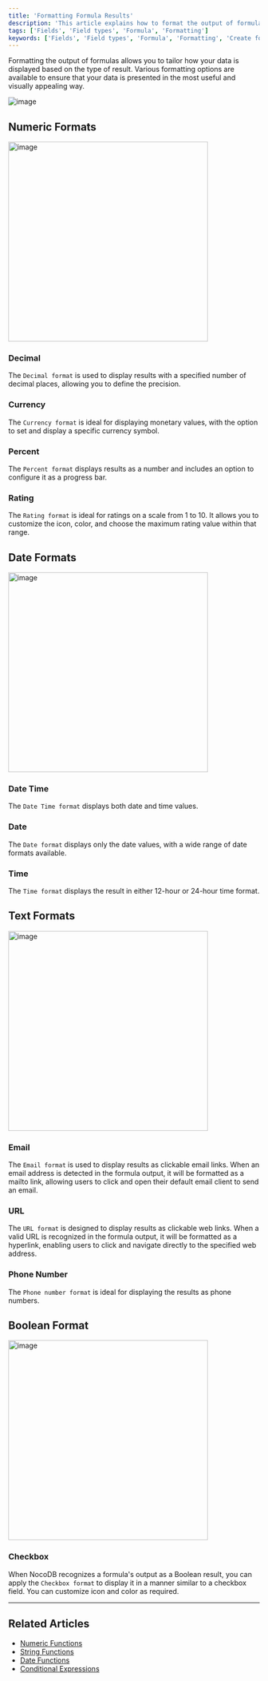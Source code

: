 ```yaml
---
title: 'Formatting Formula Results'
description: 'This article explains how to format the output of formulas in NocoDB, covering various formatting options based on the result type.'
tags: ['Fields', 'Field types', 'Formula', 'Formatting']
keywords: ['Fields', 'Field types', 'Formula', 'Formatting', 'Create formula field', 'Formatting options']
---
```


Formatting the output of formulas allows you to tailor how your data is displayed based on the type of result. Various formatting options are available to ensure that your data is presented in the most useful and visually appealing way.

![image](/img/v2/fields/types/formula-format.png)


## Numeric Formats

<img src="/img/v2/fields/numeric-format.png" alt="image" width="400"/>

### Decimal
The `Decimal format` is used to display results with a specified number of decimal places, allowing you to define the precision.

### Currency
The `Currency format` is ideal for displaying monetary values, with the option to set and display a specific currency symbol.

### Percent
The `Percent format` displays results as a number and includes an option to configure it as a progress bar.

### Rating
The `Rating format` is ideal for ratings on a scale from 1 to 10. It allows you to customize the icon, color, and choose the maximum rating value within that range.



## Date Formats

<img src="/img/v2/fields/date-format.png" alt="image" width="400"/>

### Date Time
The `Date Time format` displays both date and time values.

### Date
The `Date format` displays only the date values, with a wide range of date formats available.

### Time
The `Time format` displays the result in either 12-hour or 24-hour time format.


## Text Formats

<img src="/img/v2/fields/text-format.png" alt="image" width="400"/>

### Email
The `Email format` is used to display results as clickable email links. When an email address is detected in the formula output, it will be formatted as a mailto link, allowing users to click and open their default email client to send an email.

### URL
The `URL format` is designed to display results as clickable web links. When a valid URL is recognized in the formula output, it will be formatted as a hyperlink, enabling users to click and navigate directly to the specified web address.

### Phone Number
The `Phone number format` is ideal for displaying the results as phone numbers. 


## Boolean Format

<img src="/img/v2/fields/boolean-format.png" alt="image" width="400"/>

### Checkbox
When NocoDB recognizes a formula's output as a Boolean result, you can apply the `Checkbox format` to display it in a manner similar to a checkbox field. You can customize icon and color as required.

---

## Related Articles
- [Numeric Functions](numeric-functions)
- [String Functions](string-functions)
- [Date Functions](date-functions)
- [Conditional Expressions](conditional-expressions)

